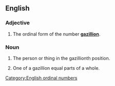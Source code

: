 ==English==

===Adjective===
{{en-adj|-}}

# {{label|en|informal}} The ordinal form of the number '''[[gazillion]]'''.

===Noun===
{{en-noun}}

# {{label|en|informal}} The person or thing in the gazillionth position.
# {{label|en|informal}} One of a gazillion equal parts of a whole.

[[Category:English ordinal numbers]]